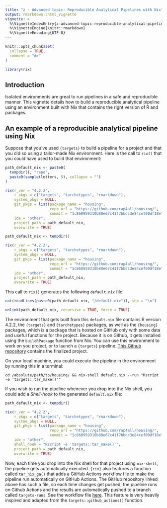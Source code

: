 ```yaml
---
title: "z - Advanced topic: Reproducible Analytical Pipelines with Nix"
output: rmarkdown::html_vignette
vignette: >
  %\VignetteIndexEntry{z-advanced-topic-reproducible-analytical-pipelines-with-nix}
  %\VignetteEngine{knitr::rmarkdown}
  %\VignetteEncoding{UTF-8}
---
```


```r
knitr::opts_chunk$set(
  collapse = TRUE,
  comment = "#>"
)
```

```r
library(rix)
```

## Introduction

Isolated environments are great to run pipelines in a safe and reproducible
manner. This vignette details how to build a reproducible analytical pipeline
using an environment built with Nix that contains the right version of R and
packages.


## An example of a reproducible analytical pipeline using Nix

Suppose that you've used `{targets}` to build a pipeline for a project and that
you did so using a tailor-made Nix environment. Here is the call to `rix()` that
you could have used to build that environment:

```r
path_default_nix <- paste0(
  tempdir(), "repo",
  paste0(sample(letters, 5), collapse = "")
)

rix(r_ver = "4.2.2",
    r_pkgs = c("targets", "tarchetypes", "rmarkdown"),
    system_pkgs = NULL,
    git_pkgs = list(package_name = "housing",
                    repo_url = "https://github.com/rap4all/housing/",
                    commit = "1c860959310b80e67c41f7bbdc3e84cef00df18e"),
    ide = "other",
    project_path = path_default_nix,
    overwrite = TRUE)

```

```r
path_default_nix <- tempdir()

rix(r_ver = "4.2.2",
    r_pkgs = c("targets", "tarchetypes", "rmarkdown"),
    system_pkgs = NULL,
    git_pkgs = list(package_name = "housing",
                    repo_url = "https://github.com/rap4all/housing/",
                    commit = "1c860959310b80e67c41f7bbdc3e84cef00df18e"),
    ide = "other",
    project_path = path_default_nix,
    overwrite = TRUE)

```

This call to `rix()` generates the following `default.nix` file:

```r
cat(readLines(paste0(path_default_nix, "/default.nix")), sep = "\n")
```

```r
unlink(path_default_nix, recursive = TRUE, force = TRUE)
```

The environment that gets built from this `default.nix` file contains R version
4.2.2, the `{targets}` and `{tarchetypes}` packages, as well as the `{housing}`
packages, which is a package that is hosted on GitHub only with some data and
useful functions for the project. Because it is on Github, it gets installed
using the `buildRPackage` function from Nix. You can use this environment to
work on you project, or to launch a `{targets}` pipeline. [This Github
repository](https://github.com/b-rodrigues/nix_targets_pipeline/tree/master)
contains the finalized project.

On your local machine, you could execute the pipeline in the environment by
running this in a terminal:

```
cd /absolute/path/to/housing/ && nix-shell default.nix --run "Rscript -e 'targets::tar_make()'"
```

If you wish to run the pipeline whenever you drop into the Nix shell, you could
add a *Shell-hook* to the generated `default.nix` file:

```r
path_default_nix <- tempdir()

rix(r_ver = "4.2.2",
    r_pkgs = c("targets", "tarchetypes", "rmarkdown"),
    system_pkgs = NULL,
    git_pkgs = list(package_name = "housing",
                    repo_url = "https://github.com/rap4all/housing/",
                    commit = "1c860959310b80e67c41f7bbdc3e84cef00df18e"),
    ide = "other",
    shell_hook = "Rscript -e 'targets::tar_make()'",
    project_path = path_default_nix,
    overwrite = TRUE)
```

Now, each time you drop into the Nix shell for that project using `nix-shell`,
the pipeline gets automatically executed. `{rix}` also features a function
called `tar_nix_ga()` that adds a GitHub Actions workflow file to make the
pipeline run automatically on GitHub Actions. The GitHub repository linked above
has such a file, so each time changes get pushed, the pipeline runs on Github
Actions and the results are automatically pushed to a branch called
`targets-runs`. See the workflow file
[here](https://github.com/b-rodrigues/nix_targets_pipeline/blob/master/.github/workflows/run-pipeline.yaml).
This feature is very heavily inspired and adapted from the
`targets::github_actions()` function.

